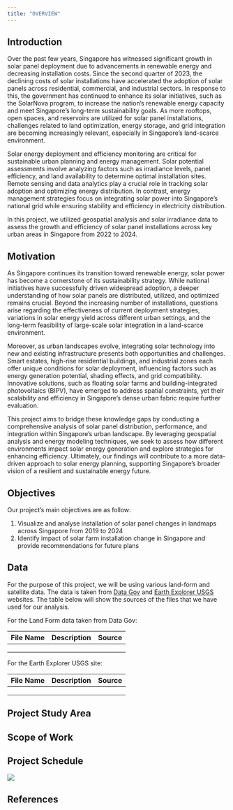 ```yaml
---
title: "OVERVIEW"
---
```


## Introduction

Over the past few years, Singapore has witnessed significant growth in solar panel deployment due to advancements in renewable energy and decreasing installation costs. Since the second quarter of 2023, the declining costs of solar installations have accelerated the adoption of solar panels across residential, commercial, and industrial sectors. In response to this, the government has continued to enhance its solar initiatives, such as the SolarNova program, to increase the nation’s renewable energy capacity and meet Singapore’s long-term sustainability goals. As more rooftops, open spaces, and reservoirs are utilized for solar panel installations, challenges related to land optimization, energy storage, and grid integration are becoming increasingly relevant, especially in Singapore’s land-scarce environment.

Solar energy deployment and efficiency monitoring are critical for sustainable urban planning and energy management. Solar potential assessments involve analyzing factors such as irradiance levels, panel efficiency, and land availability to determine optimal installation sites. Remote sensing and data analytics play a crucial role in tracking solar adoption and optimizing energy distribution. In contrast, energy management strategies focus on integrating solar power into Singapore’s national grid while ensuring stability and efficiency in electricity distribution.

In this project, we utilized geospatial analysis and solar irradiance data to assess the growth and efficiency of solar panel installations across key urban areas in Singapore from 2022 to 2024.

## Motivation

As Singapore continues its transition toward renewable energy, solar power has become a cornerstone of its sustainability strategy. While national initiatives have successfully driven widespread adoption, a deeper understanding of how solar panels are distributed, utilized, and optimized remains crucial. Beyond the increasing number of installations, questions arise regarding the effectiveness of current deployment strategies, variations in solar energy yield across different urban settings, and the long-term feasibility of large-scale solar integration in a land-scarce environment.

Moreover, as urban landscapes evolve, integrating solar technology into new and existing infrastructure presents both opportunities and challenges. Smart estates, high-rise residential buildings, and industrial zones each offer unique conditions for solar deployment, influencing factors such as energy generation potential, shading effects, and grid compatibility. Innovative solutions, such as floating solar farms and building-integrated photovoltaics (BIPV), have emerged to address spatial constraints, yet their scalability and efficiency in Singapore’s dense urban fabric require further evaluation.

This project aims to bridge these knowledge gaps by conducting a comprehensive analysis of solar panel distribution, performance, and integration within Singapore’s urban landscape. By leveraging geospatial analysis and energy modeling techniques, we seek to assess how different environments impact solar energy generation and explore strategies for enhancing efficiency. Ultimately, our findings will contribute to a more data-driven approach to solar energy planning, supporting Singapore’s broader vision of a resilient and sustainable energy future.

## Objectives

Our project's main objectives are as follow:

1.  Visualize and analyse installation of solar panel changes in landmaps across Singapore from 2019 to 2024
2.  Identify impact of solar farm installation change in Singapore and provide recommendations for future plans

## Data

For the purpose of this project, we will be using various land-form and satellite data. The data is taken from [Data Gov](https://data.gov.sg/) and [Earth Explorer USGS](https://earthexplorer.usgs.gov/) websites. The table below will show the sources of the files that we have used for our analysis.

For the Land Form data taken from Data Gov:

| File Name | Description | Source |
|-----------|-------------|--------|
|           |             |        |
|           |             |        |
|           |             |        |

For the Earth Explorer USGS site:

| File Name | Description | Source |
|-----------|-------------|--------|
|           |             |        |
|           |             |        |
|           |             |        |

## **Project Study Area**

## Scope of Work

## Project Schedule

![](images/clipboard-3716410169.png)

## References
